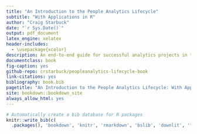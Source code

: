 ```yaml
--- 
title: "An Introduction to the People Analytics Lifecycle"
subtitle: "With Applications in R"
author: "Craig Starbuck"
date: "`r Sys.Date()`"
output: pdf_document
latex_engine: xelatex
header-includes:
  - \usepackage{xcolor}
description: An end-to-end guide for successful analytics projects in the social sciences
documentclass: book
fig-caption: yes
github-repo: crstarbuck/peopleanalytics-lifecycle-book
link-citations: yes
bibliography: book.bib
pagetitle: "An Introduction to the People Analytics Lifecycle: With Applications in R"
site: bookdown::bookdown_site
always_allow_html: yes
---
```


```r

# Automatically create a bib database for R packages
knitr::write_bib(c(
  .packages(), 'bookdown', 'knitr', 'rmarkdown', 'bslib', 'downlit', 'formatR'), 'packages.bib')

```
